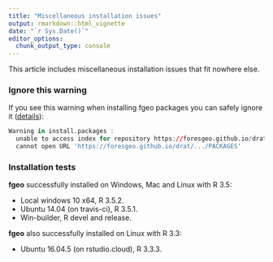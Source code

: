 ```yaml
---
title: "Miscellaneous installation issues"
output: rmarkdown::html_vignette
date: "`r Sys.Date()`"
editor_options: 
  chunk_output_type: console
---
```


This article includes miscellaneous installation issues that fit nowhere else.

### Ignore this warning

If you see this warning when installing fgeo packages you can safely ignore it ([details](https://github.com/eddelbuettel/drat/issues/46#issue-136833697)):

```R
Warning in install.packages :
  unable to access index for repository https://foresgeo.github.io/drat/...:
  cannot open URL 'https://foresgeo.github.io/drat/.../PACKAGES'
```

### Installation tests

__fgeo__ successfully installed on Windows, Mac and Linux with R 3.5:

* Local windows 10 x64, R 3.5.2.
* Ubuntu 14.04 (on travis-ci), R 3.5.1.
* Win-builder, R devel and release.

__fgeo__ also successfully installed on Linux with R 3.3:

* Ubuntu 16.04.5 (on rstudio.cloud), R 3.3.3.

